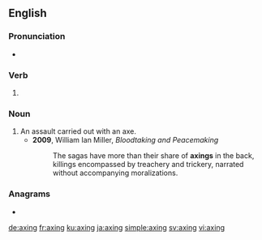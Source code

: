 ==English==

===Pronunciation===
* {{IPA|/ˈæksɪŋ/|lang=en}}

===Verb===
{{head|en|present participle}}

# {{present participle of|axe|lang=en|nocat=1}}

===Noun===
{{en-noun}}

# An assault carried out with an axe.
#* '''2009''', William Ian Miller, ''Bloodtaking and Peacemaking''
#*: The sagas have more than their share of '''axings''' in the back, killings encompassed by treachery and trickery, narrated without accompanying moralizations.

===Anagrams===
* {{l|en|Xiang}}

[[de:axing]]
[[fr:axing]]
[[ku:axing]]
[[ja:axing]]
[[simple:axing]]
[[sv:axing]]
[[vi:axing]]